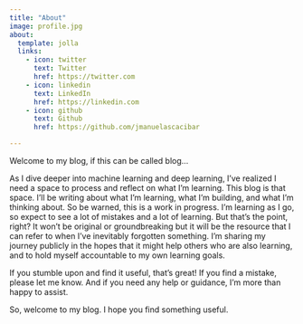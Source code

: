 ```yaml
---
title: "About"
image: profile.jpg
about:
  template: jolla
  links:
    - icon: twitter
      text: Twitter
      href: https://twitter.com
    - icon: linkedin
      text: LinkedIn
      href: https://linkedin.com
    - icon: github
      text: Github
      href: https://github.com/jmanuelascacibar

---
```

Welcome to my blog, if this can be called blog...

As I dive deeper into machine learning and deep learning, I've realized I need a space to process and reflect on what I'm learning. This blog is that space. I'll be writing about what I'm learning, what I'm building, and what I'm thinking about. So be warned, this is a work in progress. I'm learning as I go, so expect to see a lot of mistakes and a lot of learning. But that's the point, right? It won't be original or groundbreaking but it will be the resource that I can refer to when I've inevitably forgotten something. I'm sharing my journey publicly in the hopes that it might help others who are also learning, and to hold myself accountable to my own learning goals.

If you stumble upon and find it useful, that's great! If you find a mistake, please let me know. And if you need any help or guidance, I'm more than happy to assist.

So, welcome to my blog. I hope you find something useful.
